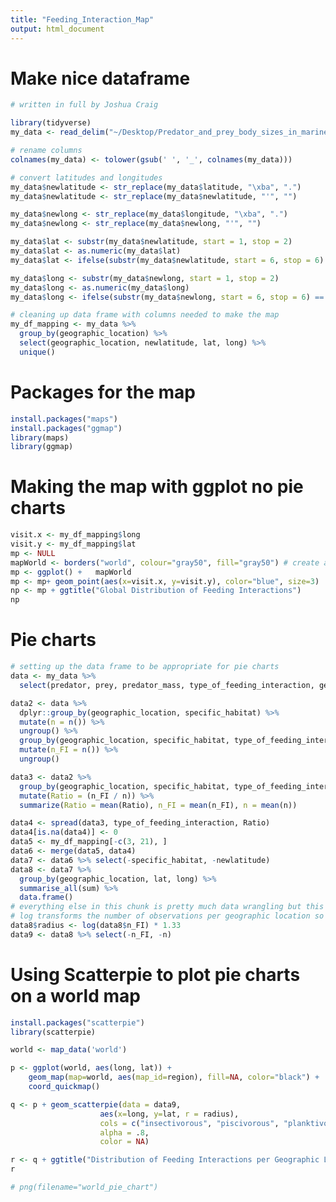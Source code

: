 ```yaml
---
title: "Feeding_Interaction_Map"
output: html_document
---
```


# Make nice dataframe 
```r
# written in full by Joshua Craig

library(tidyverse)
my_data <- read_delim("~/Desktop/Predator_and_prey_body_sizes_in_marine_food_webs_vsn4.txt", delim = "\t")

# rename columns
colnames(my_data) <- tolower(gsub(' ', '_', colnames(my_data)))

# convert latitudes and longitudes
my_data$newlatitude <- str_replace(my_data$latitude, "\xba", ".")
my_data$newlatitude <- str_replace(my_data$newlatitude, "'", "")

my_data$newlong <- str_replace(my_data$longitude, "\xba", ".")
my_data$newlong <- str_replace(my_data$newlong, "'", "")

my_data$lat <- substr(my_data$newlatitude, start = 1, stop = 2)
my_data$lat <- as.numeric(my_data$lat)
my_data$lat <- ifelse(substr(my_data$newlatitude, start = 6, stop = 6) == "S", my_data$lat * (-1), my_data$lat)

my_data$long <- substr(my_data$newlong, start = 1, stop = 2)
my_data$long <- as.numeric(my_data$long)
my_data$long <- ifelse(substr(my_data$newlong, start = 6, stop = 6) == "W", my_data$long * (-1), my_data$long) 

# cleaning up data frame with columns needed to make the map
my_df_mapping <- my_data %>% 
  group_by(geographic_location) %>% 
  select(geographic_location, newlatitude, lat, long) %>% 
  unique()
```

# Packages for the map
```r
install.packages("maps")
install.packages("ggmap")
library(maps)
library(ggmap)
```

# Making the map with ggplot no pie charts
```r
visit.x <- my_df_mapping$long
visit.y <- my_df_mapping$lat
mp <- NULL
mapWorld <- borders("world", colour="gray50", fill="gray50") # create a layer of borders
mp <- ggplot() +   mapWorld
mp <- mp+ geom_point(aes(x=visit.x, y=visit.y), color="blue", size=3) 
np <- mp + ggtitle("Global Distribution of Feeding Interactions")
np
```

# Pie charts
```r
# setting up the data frame to be appropriate for pie charts
data <- my_data %>% 
  select(predator, prey, predator_mass, type_of_feeding_interaction, geographic_location, specific_habitat, depth, mean_pp, mean_annual_temp, newlatitude)

data2 <- data %>%   
  dplyr::group_by(geographic_location, specific_habitat) %>% 
  mutate(n = n()) %>% 
  ungroup() %>% 
  group_by(geographic_location, specific_habitat, type_of_feeding_interaction) %>% 
  mutate(n_FI = n()) %>% 
  ungroup()
```

```r
data3 <- data2 %>% 
  group_by(geographic_location, specific_habitat, type_of_feeding_interaction) %>% 
  mutate(Ratio = (n_FI / n)) %>% 
  summarize(Ratio = mean(Ratio), n_FI = mean(n_FI), n = mean(n))

data4 <- spread(data3, type_of_feeding_interaction, Ratio)
data4[is.na(data4)] <- 0
data5 <- my_df_mapping[-c(3, 21), ]
data6 <- merge(data5, data4)
data7 <- data6 %>% select(-specific_habitat, -newlatitude)
data8 <- data7 %>%
  group_by(geographic_location, lat, long) %>%
  summarise_all(sum) %>%
  data.frame()
# everything else in this chunk is pretty much data wrangling but this next line 
# log transforms the number of observations per geographic location so pie chart area can scale and makes it a column
data8$radius <- log(data8$n_FI) * 1.33
data9 <- data8 %>% select(-n_FI, -n)
```

# Using Scatterpie to plot pie charts on a world map
```r
install.packages("scatterpie")
library(scatterpie)
```

```r
world <- map_data('world')

p <- ggplot(world, aes(long, lat)) +
    geom_map(map=world, aes(map_id=region), fill=NA, color="black") +
    coord_quickmap()
```

```r
q <- p + geom_scatterpie(data = data9, 
                    aes(x=long, y=lat, r = radius),
                    cols = c("insectivorous", "piscivorous", "planktivorous", "predacious", "predacious.piscivorous"),
                    alpha = .8,
                    color = NA)
```

```r
r <- q + ggtitle("Distribution of Feeding Interactions per Geographic Location")
r
```
```r
# png(filename="world_pie_chart")
```




